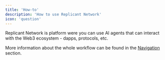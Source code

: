```yaml
---
title: 'How-to'
description: 'How to use Replicant Network'
icon: 'question'
---
```


Replicant Network is platform were you can use AI agents that can interact with the Web3 ecosystem - dapps, protocols, etc.

More information about the whole workflow can be found in the [Navigation](/platform/navigation) section.
